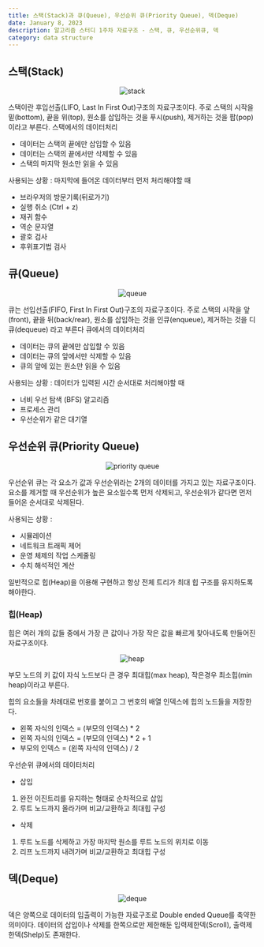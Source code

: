 ```yaml
---
title: 스택(Stack)과 큐(Queue), 우선순위 큐(Priority Queue), 덱(Deque)
date: January 8, 2023
description: 알고리즘 스터디 1주차 자료구조 - 스택, 큐, 우선순위큐, 덱
category: data structure
---
```


## 스택(Stack)

<p align="center">
  <img src="/images/post/2023-01-08-21-22-15.png" alt="stack" />
</p>

스택이란 후입선출(LIFO, Last In First Out)구조의 자료구조이다.
주로 스택의 시작을 밑(bottom), 끝을 위(top), 원소를 삽입하는 것을 푸시(push), 제거하는 것을 팝(pop) 이라고 부른다.
스택에서의 데이터처리

- 데이터는 스택의 끝에만 삽입할 수 있음
- 데이터는 스택의 끝에서만 삭제할 수 있음
- 스택의 마지막 원소만 읽을 수 있음

사용되는 상황 : 마지막에 들어온 데이터부터 먼저 처리해야할 때

- 브라우저의 방문기록(뒤로가기)
- 실행 취소 (Ctrl + z)
- 재귀 함수
- 역순 문자열
- 괄호 검사
- 후위표기법 검사
  <br />

## 큐(Queue)

<p align="center">
  <img src="/images/post/2023-01-08-21-18-39.png" alt="queue" />
</p>

큐는 선입선출(FIFO, First In First Out)구조의 자료구조이다.
주로 스택의 시작을 앞(front), 끝을 뒤(back/rear), 원소를 삽입하는 것을 인큐(enqueue), 제거하는 것을 디큐(dequeue) 라고 부른다
큐에서의 데이터처리

- 데이터는 큐의 끝에만 삽입할 수 있음
- 데이터는 큐의 앞에서만 삭제할 수 있음
- 큐의 앞에 있는 원소만 읽을 수 있음

사용되는 상황 : 데이터가 입력된 시간 순서대로 처리해야할 때

- 너비 우선 탐색 (BFS) 알고리즘
- 프로세스 관리
- 우선순위가 같은 대기열
  <br />

## 우선순위 큐(Priority Queue)

<p align="center">
  <img src="/images/post/2023-01-08-21-18-13.png" alt="priority queue" />
</p>

우선순위 큐는 각 요소가 값과 우선순위라는 2개의 데이터를 가지고 있는 자료구조이다.
요소를 제거할 때 우선순위가 높은 요소일수록 먼저 삭제되고, 우선순위가 같다면 먼저 들어온 순서대로 삭제된다.

사용되는 상황 :

- 시뮬레이션
- 네트워크 트래픽 제어
- 운영 체제의 작업 스케줄링
- 수치 해석적인 계산

일반적으로 힙(Heap)을 이용해 구현하고 항상 전체 트리가 최대 힙 구조를 유지하도록 해야한다.

### 힙(Heap)

힙은 여러 개의 값들 중에서 가장 큰 값이나 가장 작은 값을 빠르게 찾아내도록 만들어진 자료구조이다.

<p align="center">
  <img src="/images/post/2023-01-08-21-21-59.png" alt="heap" />
</p>

부모 노드의 키 값이 자식 노드보다 큰 경우 최대힙(max heap), 작은경우 최소힙(min heap)이라고 부른다.

힙의 요소들을 차례대로 번호를 붙이고 그 번호의 배열 인덱스에 힙의 노드들을 저장한다.

- 왼쪽 자식의 인덱스 = (부모의 인덱스) \* 2
- 왼쪽 자식의 인덱스 = (부모의 인덱스) \* 2 + 1
- 부모의 인덱스 = (왼쪽 자식의 인덱스) / 2

우선순위 큐에서의 데이터처리

- 삽입

1. 완전 이진트리를 유지하는 형태로 순차적으로 삽입
2. 루트 노드까지 올라가며 비교/교환하고 최대힙 구성

- 삭제

1. 루트 노드를 삭제하고 가장 마지막 원소를 루트 노드의 위치로 이동
2. 리프 노드까지 내려가며 비교/교환하고 최대힙 구성
   <br />

## 덱(Deque)

<p align="center">
  <img src="/images/post/2023-01-08-21-29-34.png" alt="deque" />
</p>
덱은 양쪽으로 데이터의 입출력이 가능한 자료구조로 Double ended Queue를 축약한 의미이다.
데이터의 삽입이나 삭제를 한쪽으로만 제한해둔 입력제한덱(Scroll), 출력제한덱(Shelp)도
존재한다.
